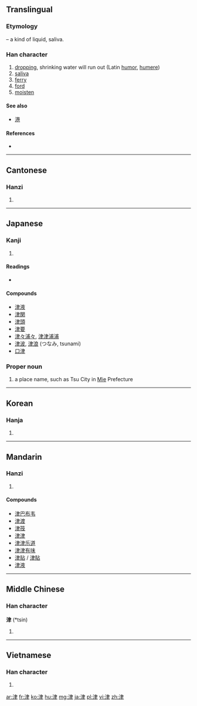==Translingual==

===Etymology===
{{Han compound|水 |alt1=氵|t1=water|聿}} – a kind of liquid, saliva.

===Han character===
{{Han char|rn=85|rad=水|as=06|sn=9|four=3510<sub>7</sub>|canj=水中手 (ELQ)}}

# [[drop]]ping, shrinking water will run out (Latin [[humor]], [[humere]])
# [[saliva]]
# [[ferry]]
# [[ford]]
# [[moisten]]

====See also====
* [[港]]

====References====
* {{Han ref|kx=0621.090|dkj=17396|dj=1017.070|hdz=31616.110|uh=6D25|ud=27941|bh=AC7A|bd=44154}}


----

==Cantonese==

===Hanzi===
{{yue-hanzi|jyut=|y=jeun1}}

# {{defn|lang=yue|sort=水06}}

----

==Japanese==

===Kanji===
{{ja-kanji|grade=c|rs=水06}}

# {{defn|lang=ja|sort=水06}}

====Readings====
* {{ja-readings|on=[[しん]] (shin)|kun=[[つ]] (tsu)}}

====Compounds====
* [[津液]]
* [[津関]]
* [[津頭]]
* [[津要]]
* [[津々浦々]], [[津津浦浦]]
* [[津波]], [[津浪]] (つなみ, tsunami)
* [[口津]]

===Proper noun===
{{ja-pos|k|proper|rom=Tsu|hira=つ}}

# a place name, such as Tsu City in [[Mie]] Prefecture
----

==Korean==

===Hanja===
{{ko-hanja|hangeul=[[진]]|eumhun=|rv=jin|mr=chin|y=cin}}

# {{defn|lang=ko|sort=水06}}

----

==Mandarin==

===Hanzi===
{{cmn-hanzi|pin=[[jīn]] ([[jin1]])|wg=chin<sup>1</sup>}}

# {{defn|lang=cmn|sort=水06}}

====Compounds====
* [[津巴布韦]]
* [[津渡]]
* [[津筏]]
* [[津津]]
* [[津津乐道]]
* [[津津有味]]
* [[津贴]] / [[津貼]]
* [[津液]]

----

==Middle Chinese==

===Han character===
'''津''' (*tsin)<!--asterisk indicates that this character appears more than four times in the Tang Dynasty corpus of literature-->

# {{defn|lang=zhx-mid|sort=水06}}

----

==Vietnamese==

===Han character===
{{vi-hantu|[[tân]], [[lọt]], [[lụt]], [[Thành]]|rs=水06}}

# {{defn|lang=vi|sort=水06}}

[[ar:津]]
[[fr:津]]
[[ko:津]]
[[hu:津]]
[[mg:津]]
[[ja:津]]
[[pl:津]]
[[vi:津]]
[[zh:津]]
